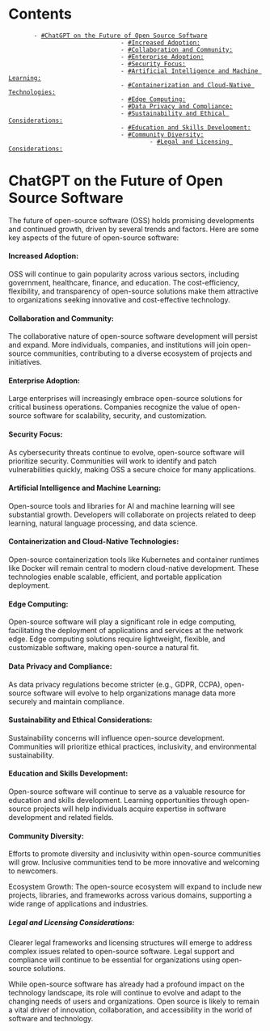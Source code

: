 = Contents =
        - [[#ChatGPT on the Future of Open Source Software]]
                                - [[#Increased Adoption:]]
                                - [[#Collaboration and Community:]]
                                - [[#Enterprise Adoption:]]
                                - [[#Security Focus:]]
                                - [[#Artificial Intelligence and Machine Learning:]]
                                - [[#Containerization and Cloud-Native Technologies:]]
                                - [[#Edge Computing:]]
                                - [[#Data Privacy and Compliance:]]
                                - [[#Sustainability and Ethical Considerations:]]
                                - [[#Education and Skills Development:]]
                                - [[#Community Diversity:]]
                                        - [[#Legal and Licensing Considerations:]]

= ChatGPT on the Future of Open Source Software =


The future of open-source software (OSS) holds promising developments and continued growth, driven by several trends and factors. Here are some key aspects of the future of open-source software:

==== Increased Adoption: ==== 
OSS will continue to gain popularity across various sectors, including government, healthcare, finance, and education. The cost-efficiency, flexibility, and transparency of open-source solutions make them attractive to organizations seeking innovative and cost-effective technology.

==== Collaboration and Community: ==== 
The collaborative nature of open-source software development will persist and expand. More individuals, companies, and institutions will join open-source communities, contributing to a diverse ecosystem of projects and initiatives.

==== Enterprise Adoption: ==== 
Large enterprises will increasingly embrace open-source solutions for critical business operations. Companies recognize the value of open-source software for scalability, security, and customization.

==== Security Focus: ==== 
As cybersecurity threats continue to evolve, open-source software will prioritize security. Communities will work to identify and patch vulnerabilities quickly, making OSS a secure choice for many applications.

==== Artificial Intelligence and Machine Learning: ==== 
Open-source tools and libraries for AI and machine learning will see substantial growth. Developers will collaborate on projects related to deep learning, natural language processing, and data science.

==== Containerization and Cloud-Native Technologies: ==== 
Open-source containerization tools like Kubernetes and container runtimes like Docker will remain central to modern cloud-native development. These technologies enable scalable, efficient, and portable application deployment.

==== Edge Computing: ==== 
Open-source software will play a significant role in edge computing, facilitating the deployment of applications and services at the network edge. Edge computing solutions require lightweight, flexible, and customizable software, making open-source a natural fit.

==== Data Privacy and Compliance: ==== 
As data privacy regulations become stricter (e.g., GDPR, CCPA), open-source software will evolve to help organizations manage data more securely and maintain compliance.

==== Sustainability and Ethical Considerations: ==== 
Sustainability concerns will influence open-source development. Communities will prioritize ethical practices, inclusivity, and environmental sustainability.

==== Education and Skills Development: ==== 
Open-source software will continue to serve as a valuable resource for education and skills development. Learning opportunities through open-source projects will help individuals acquire expertise in software development and related fields.

==== Community Diversity: ====
Efforts to promote diversity and inclusivity within open-source communities will grow. Inclusive communities tend to be more innovative and welcoming to newcomers.

Ecosystem Growth: The open-source ecosystem will expand to include new projects, libraries, and frameworks across various domains, supporting a wide range of applications and industries.

===== Legal and Licensing Considerations: ===== 
Clearer legal frameworks and licensing structures will emerge to address complex issues related to open-source software. Legal support and compliance will continue to be essential for organizations using open-source solutions.

While open-source software has already had a profound impact on the technology landscape, its role will continue to evolve and adapt to the changing needs of users and organizations. Open source is likely to remain a vital driver of innovation, collaboration, and accessibility in the world of software and technology.
